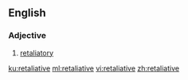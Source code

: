 ==English==

===Adjective===
{{en-adj}}

# [[retaliatory]]

[[ku:retaliative]]
[[ml:retaliative]]
[[vi:retaliative]]
[[zh:retaliative]]